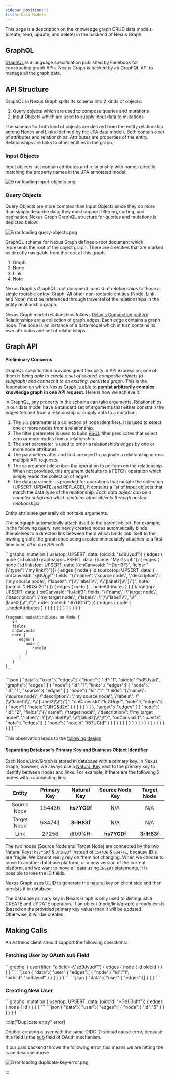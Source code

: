 ```yaml
---
sidebar_position: 3
title: Data Models
---
```




This page is a description on the knowledge graph CRUD data models (create, read, update, and delete) in the backend of
Nexus Graph.

GraphQL
-------

[GraphQL] is a language specification published by Facebook for constructing graph APIs. Nexus Graph is backed by an
GraphQL API to manage all the graph data.

API Structure
-------------

GraphQL in Nexus Graph splits its schema into 2 kinds of objects:

1. Query objects which are used to compose queries and mutations
2. Input Objects which are used to supply input data to mutations

The schema for both kind of objects are derived from the entity relationship among Nodes and Links (defined by the
[JPA data model]). Both contain a set of attributes and relationships. Attributes are properties of the entity.
Relationships are links to other entities in the graph.

### Input Objects

Input objects just contain attributes and relationship with names directly matching the property names in the JPA
annotated model:

![Error loading input-objects.png](./img/input-objects.png)

### Query Objects

Query Objects are more complex than Input Objects since they do more than simply describe data; they must support
filtering, sorting, and pagination. Nexus Graph GraphQL structure for queries and mutations is depicted below:

![Error loading query-objects.png](./img/query-objects.png)

GraphQL schema for Nexus Graph defines a root document which represents the root of the object graph. There are 4
entities that are marked as directly navigable from the root of this graph:

1. Graph
2. Node
3. Link
4. Note

Nexus Graph's GraphQL root document consist of _relationships_ to those a single rootable entity: Graph. All other
non-rootable entities (Node, Link, and Note) must be referenced through traversal of the relationships in the entity
relationship graph.

Nexus Graph model relationships follows [Relay's Connection pattern].  Relationships are a collection of graph edges.
Each edge contains a graph node. The node is an instance of a data model which in turn contains its own attributes and
set of relationships.

Graph API
---------

#### Preliminary Concerns

GraphQL specification provides great flexibility in API expression; one of them is _being able to create a set of
related, composite objects (a subgraph) and connect it to an existing, persisted graph_. This is the foundation on which
Nexus Graph is able to __persist arbitrarily complex knowledge graph in one API request__. Here is how we achieve it:

In GraphQL, any property in the schema can take arguments. Relationships in our data model have a standard set of
arguments that either constrain the edges fetched from a relationship or supply data to a mutation:

1. The `ids` parameter is a collection of node identifiers. It is used to select one or more nodes from a relationship.
2. The filter parameter is used to build [RSQL](https://github.com/jirutka/rsql-parser) filter predicates that select
   zero or more nodes from a relationship.
3. The sort parameter is used to order a relationship’s edges by one or more node attributes.
4. The parameters after and first are used to paginate a relationship across multiple API requests.
5. The `op` argument describes the operation to perform on the relationship. When not provided, this argument defaults
   to a FETCH operation which simply reads the collection of edges.
6. The data parameter is provided for operations that mutate the collection (UPSERT, UPDATE, and REPLACE), It contains a
   list of input objects that match the data type of the relationship. _Each data object can be a complex subgraph which
   contains other objects through nested relationships_.

Entity attributes generally do not take arguments.

The subgraph automatically attach itself to the parent object. For example, in the following query, two newly created
nodes automatically binds themselves to a directed link between them which binds link itself to the owning graph; the
graph once being created immediately attaches to a first-time user, _all
in one API call_:

<Tabs>
  <TabItem value="request" label="Mutation" default>
    ```graphql
    mutation {
       user(op: UPSERT, data: {oidcId: "sd9Jyud"}) {
          edges {
             node {
                id
                oidcId
                graphs(op: UPSERT, data: {name: "My Graph"}) {
                   edges {
                      node {
                         id
                         links(op: UPSERT, data: [{onCanvasId: "HDdH3f3", fields: "{\"type\": \"my link\"}"}]) {
                            edges {
                               node {
                                  id
                                  source(op: UPSERT, data: {
                                     onCanvasId: "kjGUgyf",
                                     fields: "{\"name\": \"source node\", \"description\": \"my source node\", \"labels\": \"[\\\"label1\\\", \\\"[label2]\\\"]\"}",
                                     note: {noteId: "JHG&d2c"}
                                  }) {
                                     edges {
                                        node {
                                           ...nodeAttributes
                                        }
                                     }
                                  }
                                  target(op: UPSERT, data: {
                                     onCanvasId: "IuJeIf3",
                                     fields: "{\"name\": \"target node\", \"description\": \"my target node\", \"labels\": \"[\\\"label1\\\", \\\"[label2]\\\"]\"}",
                                     note: {noteId: "i87UGfd"}
                                  }) {
                                     edges {
                                        node {
                                           ...nodeAttributes
                                        }
                                     }
                                  }
                               }
                            }
                         }
                      }
                   }
                }
             }
          }
       }
    }
    
    fragment nodeAttributes on Node {
       id
       fields
       onCanvasId
       note {
          edges {
             node {
                noteId
             }
          }
       }
    }
    ```
  </TabItem>
  <TabItem value="response" label="Response">
    ```json
    {
        "data":{
            "user":{
                "edges":[
                    {
                        "node":{
                            "id":"1",
                            "oidcId":"sd9Jyud",
                            "graphs":{
                                "edges":[
                                    {
                                        "node":{
                                            "id":"1",
                                            "links":{
                                                "edges":[
                                                    {
                                                        "node":{
                                                            "id":"1",
                                                            "source":{
                                                                "edges":[
                                                                    {
                                                                        "node":{
                                                                            "id":"1",
                                                                            "fields":"{\"name\": \"source node\", \"description\": \"my source node\", \"labels\": \"[\\\"label1\\\", \\\"[label2]\\\"]\"}",
                                                                            "onCanvasId":"kjGUgyf",
                                                                            "note":{
                                                                                "edges":[
                                                                                    {
                                                                                        "node":{
                                                                                            "noteId":"JHG&d2c"
                                                                                        }
                                                                                    }
                                                                                ]
                                                                            }
                                                                        }
                                                                    }
                                                                ]
                                                            },
                                                            "target":{
                                                                "edges":[
                                                                    {
                                                                        "node":{
                                                                            "id":"2",
                                                                            "fields":"{\"name\": \"target node\", \"description\": \"my target node\", \"labels\": \"[\\\"label1\\\", \\\"[label2]\\\"]\"}",
                                                                            "onCanvasId":"IuJeIf3",
                                                                            "note":{
                                                                                "edges":[
                                                                                    {
                                                                                        "node":{
                                                                                            "noteId":"i87UGfd"
                                                                                        }
                                                                                    }
                                                                                ]
                                                                            }
                                                                        }
                                                                    }
                                                                ]
                                                            }
                                                        }
                                                    }
                                                ]
                                            }
                                        }
                                    }
                                ]
                            }
                        }
                    }
                ]
            }
        }
    }
    ```
  </TabItem>
</Tabs>

This observation leads to the [following design](#separating-databases-primary-key-and-business-object-identifier)

#### Separating Database's Primary Key and Business Object Identifier

Each Node/Link/Graph is stored in database with a primary key. In Nexus Graph, however, we always use a [Natural Key]
next to the primary key to identify between nodes and links. For example, if there are the following 2 nodes with a
connecting link:

|    Entity    | Primary Key | Natural Key | Source Node Key | Target Node |
|:------------:|:-----------:|:-----------:|:---------------:|:-----------:|
| Source Node  |   154436    | __hs7YGDf__ |       N/A       |     N/A     |
| Target Node  |   634741    | __3rIH83f__ |       N/A       |     N/A     |
|     Link     |    27256    |   df09%HI   |   __hs7YGDf__   | __3rIH83f__ |

The two nodes (Source Node and Target Node) are connected by the two Natural Keys: `hs7YGDf` & `3rIH83f` instead of
`154436` & `634741`, because ID's are fragile. We cannot really rely on them not changing. When we choose to move to
another database platform, or a new version of the current platform, and we want to move all data using
[`INSERT`](https://www.w3schools.com/sql/sql_insert.asp) statements, it is possible to lose the ID fields.

Nexus Graph uses [UUID](https://www.npmjs.com/package/uuid) to generate the natural key on client side and then persists
it to database.

The database primary key in Nexus Graph is only used to distinguish a CREATE and UPDATE operation. If an object
(node/link/graph) already exists (based on the provided primary key value) then it will be updated. Otherwise, it will
be created.

Making Calls
------------

An Astraios client should support the following operations:

### Fetching User by OAuth sub Field

<Tabs>
  <TabItem value="request" label="Request" default>
    ```graphql
    {
       user(filter: "oidcId==\"sd9Jyud\"") {
          edges {
             node {
                id
                oidcId
             }
          }
       }
    }
    ```
  </TabItem>
  <TabItem value="response-existing-user" label="Response (existing user)">
    ```json
    {
        "data":{
            "user":{
                "edges":[
                    {
                        "node":{
                            "id":"1",
                            "oidcId":"sd9Jyud"
                        }
                    }
                ]
            }
        }
    }
    ```
  </TabItem>
  <TabItem value="response-non-existing-user" label="Response (non-existing user)">
    ```json
    {
       "data":{
          "user":{
             "edges":[]
          }
       }
    }
    ```
  </TabItem>
</Tabs>

### Creating New User

<Tabs>
  <TabItem value="request" label="Request" default>
    ```graphql
    mutation {
       user(op: UPSERT, data: {oidcId: "*Gd03uhf"}) {
          edges {
             node {
                id
             }
          }
       }
    }
    ```
  </TabItem>
  <TabItem value="response" label="Response">
    ```json
    {
        "data":{
            "user":{
                "edges":[
                    {
                        "node":{
                            "id":"5"
                        }
                    }
                ]
            }
        }
    }
    ```
  </TabItem>
</Tabs>


:::tip["Duplicate entry" error]

Double-creating a user with the same OIDC ID _should_ cause error, because this field is the
[sub](https://www.oauth.com/oauth2-servers/signing-in-with-google/verifying-the-user-info/) field of OAuth
mechanism.

If our paid backend throws the following error, this means we are hitting the case describe above

![Error loading duplicate-key-error.png](./img/duplicate-key-error.png)

:::

[GraphQL]: https://graphql.org/

[JPA data model]: https://download.oracle.com/otn-pub/jcp/persistence-2_1-fr-eval-spec/JavaPersistence.pdf?AuthParam=1719199826_ee6dd88167d33fe7e52533421c072552

[Natural Key]: http://en.wikipedia.org/wiki/Natural_key

[Relay's Connection pattern]: http://graphql.org/learn/pagination/
